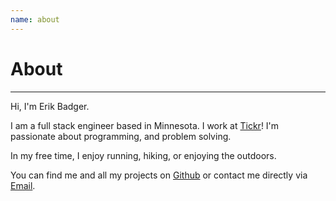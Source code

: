 ```yaml
---
name: about
---
```

# About
---
Hi, I'm Erik Badger.  

I am a full stack engineer based in Minnesota. I work at [Tickr](https://www.tickr.com)! I'm passionate about programming, and problem solving.

In my free time, I enjoy running, hiking, or enjoying the outdoors.

You can find me and all my projects on [Github](https://github.com/GoldfishPi) or contact me directly via [Email](mailto:erikbadger777@gmail.com).
